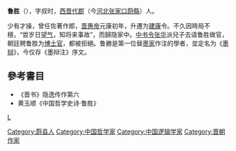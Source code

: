 '''鲁胜'''（{{bd|?||?|}}），字叔时，[[西晋|西晋]][[代郡|代郡]]（今[[河北|河北]][[张家口|张家口]][[蔚縣|蔚縣]]）人。

少有才操，曾任佐著作郎，[[晋惠帝|晋惠帝]]元康初年，升遷为[[建康|建康]]令。不久因時局不穩，“尝岁日[[望气|望气]]，知将来事故”，而歸隐家中。[[中书令|中书令]][[张华|张华]]派兒子去请鲁胜做官，朝廷聘鲁胜为[[博士官|博士官]]，都被拒絕。鲁勝是第一位替[[墨家|墨家]]作注的學者，並定名为《[[墨辩|墨辩]]》，今仅存《墨辩注》序文。

==參考書目==
*《晋书》隐逸传作第六
*黄玉顺《中国哲学史诗·鲁胜》
[[category:晉朝政治人物|L]]
[[Category:蔚县人|Category:蔚县人]]
[[Category:中国哲学家|Category:中国哲学家]]
[[Category:中国逻辑学家|Category:中国逻辑学家]]
[[Category:晋朝作家|Category:晋朝作家]]